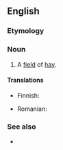 ==English==

===Etymology===
{{compound|en|hay|field}}

===Noun===
{{en-noun}}

# A [[field]] of [[hay]].

====Translations====
{{trans-top|field of hay}}
* Finnish: {{t+|fi|heinäpelto}}
{{trans-mid}}
* Romanian: {{t+|ro|fâneață}}
{{trans-bottom}}

===See also===
* {{l|en|cornfield}}
